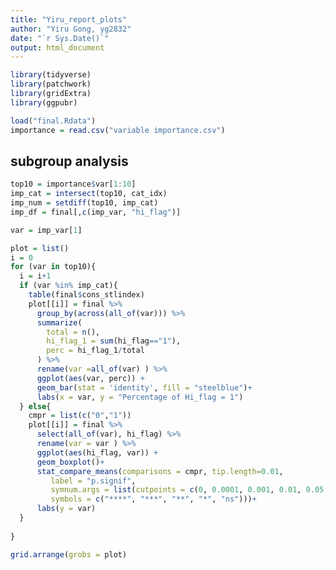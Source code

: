 ```yaml
---
title: "Yiru_report_plots"
author: "Yiru Gong, yg2832"
date: "`r Sys.Date()`"
output: html_document
---
```


```r
library(tidyverse)
library(patchwork)
library(gridExtra)
library(ggpubr)

load("final.Rdata")
importance = read.csv("variable importance.csv")
```

## subgroup analysis

```r
top10 = importance$var[1:10]
imp_cat = intersect(top10, cat_idx)
imp_num = setdiff(top10, imp_cat)
imp_df = final[,c(imp_var, "hi_flag")]

var = imp_var[1]

plot = list()
i = 0
for (var in top10){
  i = i+1
  if (var %in% imp_cat){
    table(final$cons_stlindex)
    plot[[i]] = final %>% 
      group_by(across(all_of(var))) %>% 
      summarize(
        total = n(),
        hi_flag_1 = sum(hi_flag=="1"),
        perc = hi_flag_1/total
      ) %>% 
      rename(var =all_of(var) ) %>% 
      ggplot(aes(var, perc)) +
      geom_bar(stat = 'identity', fill = "steelblue")+
      labs(x = var, y = "Percentage of Hi_flag = 1")
  } else{
    cmpr = list(c("0","1"))
    plot[[i]] = final %>% 
      select(all_of(var), hi_flag) %>% 
      rename(var = var ) %>% 
      ggplot(aes(hi_flag, var)) +
      geom_boxplot()+
      stat_compare_means(comparisons = cmpr, tip.length=0.01,
         label = "p.signif", 
         symnum.args = list(cutpoints = c(0, 0.0001, 0.001, 0.01, 0.05, 1), 
         symbols = c("****", "***", "**", "*", "ns")))+
      labs(y = var)
  }
  
}

grid.arrange(grobs = plot)

```


